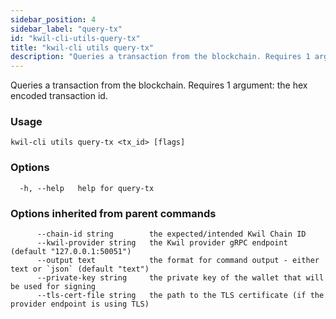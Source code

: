 ```yaml
---
sidebar_position: 4
sidebar_label: "query-tx"
id: "kwil-cli-utils-query-tx"
title: "kwil-cli utils query-tx"
description: "Queries a transaction from the blockchain. Requires 1 argument: the hex encoded transaction id."
---
```


Queries a transaction from the blockchain. Requires 1 argument: the hex encoded transaction id.

### Usage

```
kwil-cli utils query-tx <tx_id> [flags]
```

### Options

```
  -h, --help   help for query-tx
```

### Options inherited from parent commands

```
      --chain-id string        the expected/intended Kwil Chain ID
      --kwil-provider string   the Kwil provider gRPC endpoint (default "127.0.0.1:50051")
      --output text            the format for command output - either text or `json` (default "text")
      --private-key string     the private key of the wallet that will be used for signing
      --tls-cert-file string   the path to the TLS certificate (if the provider endpoint is using TLS)
```

